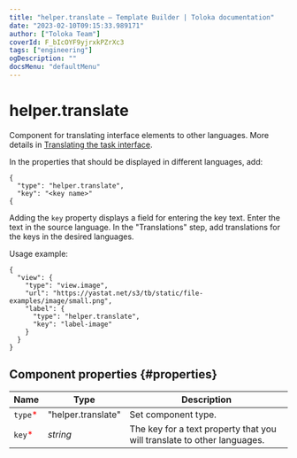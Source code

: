 ```yaml
---
title: "helper.translate — Template Builder | Toloka documentation"
date: "2023-02-10T09:15:33.989171"
author: ["Toloka Team"]
coverId: F_bIcOYF9yjrxkPZrXc3
tags: ["engineering"]
ogDescription: ""
docsMenu: "defaultMenu"
---
```


# helper.translate

Component for translating interface elements to other languages. More details in [Translating the task interface](/docs-new/guide/project-languages#interface-translate).

In the properties that should be displayed in different languages, add:

```
{
  "type": "helper.translate",
  "key": "<key name>"
{
```

Adding the `key` property displays a field for entering the key text. Enter the text in the source language. In the "Translations" step, add translations for the keys in the desired languages.

Usage example:

```
{
  "view": {
    "type": "view.image",
    "url": "https://yastat.net/s3/tb/static/file-examples/image/small.png",
    "label": {
      "type": "helper.translate",
      "key": "label-image"
    }
  }
}
```

## Component properties {#properties}

**Name** | **Type** | **Description**
----- | ----- | -----
`type`<span style="color: red">\*</span> | "helper.translate" | Set component type.
`key`<span style="color: red">\*</span> | _string_ | The key for a text property that you will translate to other languages.
